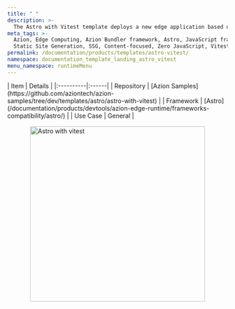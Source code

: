 ```yaml
---
title: " "
description: >-
  The Astro with Vitest template deploys a new edge application based on Astro working with Vitest.
meta_tags: >-
  Azion, Edge Computing, Azion Bundler framework, Astro, JavaScript frameworks,
  Static Site Generation, SSG, Content-focused, Zero JavaScript, Vitest
permalink: /documentation/products/templates/astro-vitest/
namespace: documentation_template_landing_astro_vitest
menu_namespace: runtimeMenu
---
```




<div class="[&_.flex.flex-col]:!gap-4 [&_.flex.flex-col]:md:!gap-8 [&_.flex.flex-col]:2xl:!gap-16">
  <HeroHome
    title="Astro with Vitest"
    description="The Astro with Vitest template deploys a new edge application based on Astro working with Vitest."
    logos={[]}
    buttons={[
      { label: "Deploy template", link: "https://console.azion.com/create/astro/astro-with-vitest", outlined: false },
      { label: "View demo", link: "https://haf81czn8k.map.azionedge.net/", severity: "secondary" }
    ]}
  />
</div>

<div style="display: flex; gap: 1rem; align-items: center; flex-direction: row; flex-wrap: wrap;">
  <div style="flex: 1; min-width: 300px;">
    | Item | Details |
    |:----------|:------|
    | Repository | [Azion Samples](https://github.com/aziontech/azion-samples/tree/dev/templates/astro/astro-with-vitest) |
    | Framework | [Astro](/documentation/products/devtools/azion-edge-runtime/frameworks-compatibility/astro/) |
    | Use Case | General |
  </div>
  <div style="display: flex; justify-content: center; align-items: center; flex: 1; min-width: 300px;">
    <img src="/assets/docs/images/uploads/template-showcase/astro/astro-vitest.png" width="400" alt="Astro with vitest" style="max-width: 100%; height: auto;" />
  </div>
</div>
